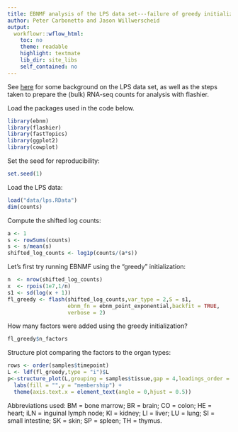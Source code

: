 ```yaml
---
title: EBNMF analysis of the LPS data set---failure of greedy initialization?
author: Peter Carbonetto and Jason Willwerscheid
output:
  workflowr::wflow_html:
    toc: no
    theme: readable
    highlight: textmate
    lib_dir: site_libs
    self_contained: no
---
```


See
[here](https://stephenslab.github.io/single-cell-jamboree/lps.html)
for some background on the LPS data set, as well as the steps taken to
prepare the (bulk) RNA-seq counts for analysis with flashier.

Load the packages used in the code below.

```r
library(ebnm)
library(flashier)
library(fastTopics)
library(ggplot2)
library(cowplot)
```

Set the seed for reproducibility:

```r
set.seed(1)
```

Load the LPS data:

```r
load("data/lps.RData")
dim(counts)
```

Compute the shifted log counts:

```r
a <- 1
s <- rowSums(counts)
s <- s/mean(s)
shifted_log_counts <- log1p(counts/(a*s))
```

Let's first try running EBNMF using the "greedy"
initialization:

```r
n  <- nrow(shifted_log_counts)
x  <- rpois(1e7,1/n)
s1 <- sd(log(x + 1))
fl_greedy <- flash(shifted_log_counts,var_type = 2,S = s1,
                   ebnm_fn = ebnm_point_exponential,backfit = TRUE,
                   verbose = 2)
```

How many factors were added using the greedy initialization?

```r
fl_greedy$n_factors
```

Structure plot comparing the factors to the organ types:

```r
rows <- order(samples$timepoint)
L <- ldf(fl_greedy,type = "i")$L
p<-structure_plot(L,grouping = samples$tissue,gap = 4,loadings_order = rows) +
  labs(fill = "",y = "membership") +
  theme(axis.text.x = element_text(angle = 0,hjust = 0.5))
```

Abbreviations used: BM = bone marrow; BR = brain; CO = colon; HE =
heart; iLN = inguinal lymph node; KI = kidney; LI = liver; LU = lung;
SI = small intestine; SK = skin; SP = spleen; TH = thymus.
